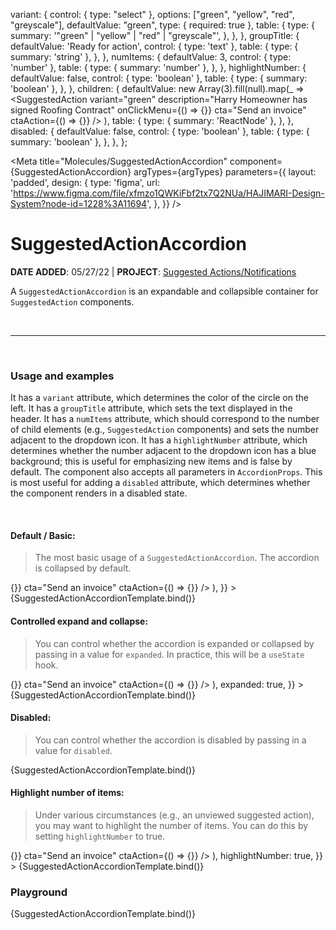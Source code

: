 

  variant: {
    control: { type: "select" },
    options: ["green", "yellow", "red", "greyscale"],
    defaultValue: "green",
    type: { required: true },
    table: {
      type: {
        summary: '"green" | "yellow" | "red" | "greyscale"',
      },
    },
  },
  groupTitle: {
    defaultValue: 'Ready for action',
    control: { type: 'text' },
    table: {
      type: { summary: 'string' },
    },
  },
  numItems: {
    defaultValue: 3,
    control: { type: 'number' },
    table: {
      type: { summary: 'number' },
    },
  },
  highlightNumber: {
    defaultValue: false,
    control: { type: 'boolean' },
    table: {
      type: { summary: 'boolean' },
    },
  },
  children: {
    defaultValue: new Array(3).fill(null).map(_ =>
      <SuggestedAction
        variant="green"
        description="Harry Homeowner has signed Roofing Contract"
        onClickMenu={() => {}}
        cta="Send an invoice"
        ctaAction={() => {}}
      />
    ),
    table: {
      type: { summary: 'ReactNode' },
    },
  },
  disabled: {
    defaultValue: false,
    control: { type: 'boolean' },
    table: {
      type: { summary: 'boolean' },
    },
  },
};

<Meta
  title="Molecules/SuggestedActionAccordion"
  component={SuggestedActionAccordion}
  argTypes={argTypes}
  parameters={{
    layout: 'padded',
    design: {
      type: 'figma',
      url: 'https://www.figma.com/file/xfmzo1QWKiFbf2tx7Q2NUa/HAJIMARI-Design-System?node-id=1228%3A11694',
    },
  }}
/>


# SuggestedActionAccordion

**DATE ADDED**: 05/27/22 | **PROJECT**: [Suggested Actions/Notifications](https://www.notion.so/gethearth/Suggested-Action-Notification-44baf25d61db4f67afc5e92752134614)

A `SuggestedActionAccordion` is an expandable and collapsible
container for `SuggestedAction` components.

<br />

---

<br />

### Usage and examples

It has a `variant` attribute, which determines the color of the circle on the left. It
has a `groupTitle` attribute, which sets the text displayed in the header. It has a `numItems`
attribute, which should correspond to the number of child elements (e.g., `SuggestedAction`
components) and sets the number adjacent to the dropdown icon. It has a `highlightNumber`
attribute, which determines whether the number adjacent to the dropdown icon has a blue
background; this is useful for emphasizing new items and is false by default. The component
also accepts all parameters in `AccordionProps`. This is most useful for adding a `disabled`
attribute, which determines whether the component renders in a disabled state.

<br />

#### Default / Basic:

> The most basic usage of a `SuggestedActionAccordion`. The accordion is collapsed by default.

<Canvas>
  <Story
    name="Basic"
    component={SuggestedActionAccordion}
    args={{
      variant: 'green',
      groupTitle: 'Ready for action',
      numItems: 3,
      children: new Array(3).fill(null).map(_ =>
        <SuggestedAction
          variant="green"
          description="Harry Homeowner has signed Roofing Contract"
          onClickMenu={() => {}}
          cta="Send an invoice"
          ctaAction={() => {}}
        />
      ),
    }}
  >
    {SuggestedActionAccordionTemplate.bind()}
  </Story>
</Canvas>

#### Controlled expand and collapse:

> You can control whether the accordion is expanded or collapsed by passing in
> a value for `expanded`. In practice, this will be a `useState` hook.

<Canvas>
  <Story
    name="Controlled"
    component={SuggestedActionAccordion}
    args={{
      variant: 'green',
      groupTitle: 'Ready for action',
      numItems: 3,
      children: new Array(3).fill(null).map(_ =>
        <SuggestedAction
          variant="green"
          description="Harry Homeowner has signed Roofing Contract"
          onClickMenu={() => {}}
          cta="Send an invoice"
          ctaAction={() => {}}
        />
      ),
      expanded: true,
    }}
  >
    {SuggestedActionAccordionTemplate.bind()}
  </Story>
</Canvas>

#### Disabled:

> You can control whether the accordion is disabled by passing in
> a value for `disabled`.

<Canvas>
  <Story
    name="Disabled"
    component={SuggestedActionAccordion}
    args={{
      variant: 'green',
      groupTitle: 'Ready for action',
      numItems: 0,
      children: null,
      disabled: true,
    }}
  >
    {SuggestedActionAccordionTemplate.bind()}
  </Story>
</Canvas>

#### Highlight number of items:

> Under various circumstances (e.g., an unviewed suggested action), you may
> want to highlight the number of items. You can do this by setting `highlightNumber`
> to true.

<Canvas>
  <Story
    name="Highlight Number"
    component={SuggestedActionAccordion}
    args={{
      variant: 'green',
      groupTitle: 'Ready for action',
      numItems: 3,
      children: new Array(3).fill(null).map(_ =>
        <SuggestedAction
          variant="green"
          description="Harry Homeowner has signed Roofing Contract"
          onClickMenu={() => {}}
          cta="Send an invoice"
          ctaAction={() => {}}
        />
      ),
      highlightNumber: true,
    }}
  >
    {SuggestedActionAccordionTemplate.bind()}
  </Story>
</Canvas>

### Playground

<Canvas>
  <Story name="Playground">{SuggestedActionAccordionTemplate.bind()}</Story>
</Canvas>

<ArgsTable of={SuggestedActionAccordion} story="Playground" />
